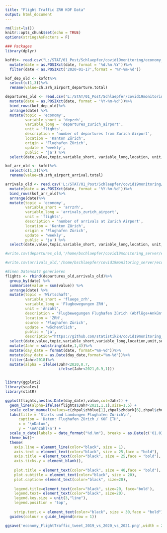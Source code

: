 ```yaml
---
title: "Flight Traffic ZRH KOF Data"
output: html_document
---
```


```r
rm(list=ls())
knitr::opts_chunk$set(echo = TRUE)
options(stringsAsFactors = F)

### Packages 
library(dplyr)
```

```r
kofdt<- read.csv("L:/STAT/01_Post/Schlaepfer/covid19monitoring/economy_FlightTraffic/old/ZRH_Bewegungsstatistik_KOF.csv", sep=';') %>%
  mutate(date = as.POSIXct(date, format = '%d.%m.%Y'))%>%
  filter(date < as.POSIXct('2020-01-17',format = '%Y-%m-%d'))

kof_dep_old <- kofdt%>%
  select(c(1,3))%>%
  rename(value=ch.zrh_airport_departure.total)

departures_old <- read.csv('L:/STAT/01_Post/Schlaepfer/covid19monitoring/economy_FlightTraffic/old/departures.csv')%>%
  mutate(date = as.POSIXct(date, format = '%Y-%m-%d'))%>%
  bind_rows(kof_dep_old)%>%
  arrange(date) %>%
  mutate(topic = 'economy',
         variable_short = 'depzrh',
         variable_long = 'departures_zurich_airport',
         unit = 'flights',
         description = 'number of departures from Zurich Airport',
         location = 'Kanton Zürich',
         origin = 'Flughafen Zürich',
         update = 'weekly',
         public = 'ja') %>%
  select(date,value,topic,variable_short, variable_long,location, unit, origin, update, public, description)

kof_arr_old <- kofdt%>%
  select(c(1,2))%>%
  rename(value=ch.zrh_airport_arrival.total)

arrivals_old <- read.csv('L:/STAT/01_Post/Schlaepfer/covid19monitoring/economy_FlightTraffic/old/arrivals.csv')%>%
  mutate(date = as.POSIXct(date, format = '%Y-%m-%d'))%>%
  bind_rows(kof_arr_old)%>%
  arrange(date)%>%
  mutate(topic = 'economy',
         variable_short = 'arrzrh',
         variable_long = 'arrivals_zurich_airport',
         unit = 'flights',
         description = 'number of arrivals at Zurich Airport',
         location = 'Kanton Zürich',
         origin = 'Flughafen Zürich',
         update = 'weekly',
         public = 'ja') %>%
  select(date,value,topic,variable_short, variable_long,location, unit, origin, update, public, description)

#write.csv(departures_old,'/home/bschlaepfer/covid19monitoring_server/economy_FlightTraffic/old/departures.csv', row.names=F, fileEncoding = "UTF-8")

#write.csv(arrivals_old,'/home/bschlaepfer/covid19monitoring_server/economy_FlightTraffic/old/arrivals.csv',row.names=F, fileEncoding = "UTF-8")
```

```r

#Einen Datensatz generieren
flights <- rbind(departures_old,arrivals_old)%>%
  group_by(date) %>%
  summarise(value = sum(value)) %>%
  arrange(date) %>%
  mutate(topic = 'Wirtschaft',
         variable_short = 'fluege_zrh',
         variable_long = 'Flugbewegungen ZRH',
         unit = 'Anzahl',
         description = 'Flugbewegungen Flughafen Zürich (Abflüge+Ankünfte)',
         location = 'ZRH',
         source = 'Flughafen Zürich',
         update = 'wöchentlich',
         public = 'ja',
         description="https://github.com/statistikZH/covid19monitoring_economy_FlightTraffic") %>%
  select(date,value,topic,variable_short,variable_long,location,unit,source,update,public,description)%>%
  mutate(Jahr = substring(date,1,4))%>%
  mutate(day_date = format(date, format="%m-%d"))%>%
  mutate(day_date = as.Date(day_date,format="%m-%d"))%>%
  filter(Jahr>2018)%>%
  mutate(alpha = ifelse(Jahr<2020,0.7,
                        ifelse(Jahr<2021,0.9,1)))


library(ggplot2)
library(scales)
library(statR)

ggplot(flights,aes(as.Date(day_date),value,col=Jahr)) +
  geom_line(alpha=ifelse(flights$Jahr<2021,1,1),size=1.5) +
  scale_color_manual(values=c(zhpal$zhblue[1],zhpal$zhdark[6],zhpal$zhdark[7])) + 
  labs(title = 'Starts und Landungen Flughafen Zürich\n',
      caption = 'Daten: Flughafen Zürich / KOF ETH',
      x = '\nDatum',
      y = '\nAnzahl\n') +
  scale_x_date(labels = date_format("%d.%m"), breaks = as.Date(c('01.03','01.06','01.09','01.12'),format="%d.%m"))+
  theme_bw()+
  theme(
    axis.line = element_line(color="black", size = 1),
    axis.text = element_text(color="black", size = 25,face = "bold"),
    axis.title = element_text(color="black", size = 25,face = "bold"),
    axis.ticks.y = element_blank(),
  
    plot.title = element_text(color="black", size = 40,face = "bold"),
    plot.subtitle = element_text(color="black", size = 20),
    plot.caption= element_text(color="black", size=20),
    
    legend.title=element_text(color="black", size=20, face='bold'),
    legend.text= element_text(color="black", size=20),
    legend.key.size = unit(3,"line"),
    legend.position = 'top',
    
    strip.text.x = element_text(color="black", size = 30,face = "bold"))+
  guides(colour = guide_legend(nrow = 1))

ggsave('economy_FlightTraffic_tweet_2019_vs_2020_vs_2021.png',width = 22.86, height =14.128, units = c("cm"),dpi=300,scale=3)

```



